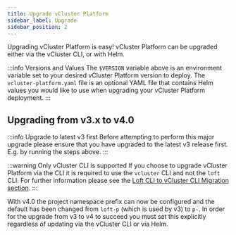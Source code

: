```yaml
---
title: Upgrade vCluster Platform
sidebar_label: Upgrade
sidebar_position: 2
---
```



Upgrading vCluster Platform is easy! vCluster Platform can be upgraded either via the vCluster CLI, or with Helm.

<PartialAdminUpgrade />

:::info Versions and Values
The `$VERSION` variable above is an environment variable set to your desired vCluster Platform version to
deploy. The `vcluster-platform.yaml` file is an optional YAML file that contains Helm values you would like
to use when upgrading your vCluster Platform deployment.
:::

## Upgrading from v3.x to v4.0

:::info Upgrade to latest v3 first
Before attempting to perform this major upgrade please ensure that you have upgraded to the latest v3 release first. E.g. by running the steps above.
:::

:::warning Only vCluster CLI is supported
If you choose to upgrade vCluster Platform via the CLI it is required to use the `vcluster` CLI and not the `loft` CLI. For further information
please see the [Loft CLI to vCluster CLI Migration section](/vcluster/reference/migrations/loft-cli-vcluster-cli-migration/).
:::

With v4.0 the project namespace prefix can now be configured and the default has been changed from `loft-p` (which is used by v3) to `p-`.
In order for the upgrade from v3 to v4 to succeed you must set this explicitly regardless of updating via the vCluster CLI or via Helm.

<PartialAdminUpgradeV3V4 />
